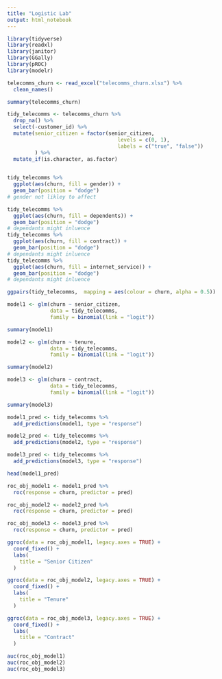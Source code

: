 ```yaml
---
title: "Logistic Lab"
output: html_notebook
---
```

```r
library(tidyverse)
library(readxl)
library(janitor)
library(GGally)
library(pROC)
library(modelr)
```

```r
telecomms_churn <- read_excel("telecomms_churn.xlsx") %>% 
  clean_names()

summary(telecomms_churn)

tidy_telecomms <- telecomms_churn %>% 
  drop_na() %>% 
  select(-customer_id) %>% 
  mutate(senior_citizen = factor(senior_citizen,
                                    levels = c(0, 1),
                                    labels = c("true", "false"))
         ) %>% 
  mutate_if(is.character, as.factor)
  
```

```r
tidy_telecomms %>% 
  ggplot(aes(churn, fill = gender)) +
  geom_bar(position = "dodge")
# gender not likley to affect

tidy_telecomms %>% 
  ggplot(aes(churn, fill = dependents)) +
  geom_bar(position = "dodge")
# dependants might inluence
tidy_telecomms %>% 
  ggplot(aes(churn, fill = contract)) +
  geom_bar(position = "dodge")
# dependants might inluence
tidy_telecomms %>% 
  ggplot(aes(churn, fill = internet_service)) +
  geom_bar(position = "dodge")
# dependants might inluence
```

```r
ggpairs(tidy_telecomms,  mapping = aes(colour = churn, alpha = 0.5))
```

```r
model1 <- glm(churn ~ senior_citizen, 
              data = tidy_telecomms, 
              family = binomial(link = "logit"))

summary(model1)

model2 <- glm(churn ~ tenure, 
              data = tidy_telecomms, 
              family = binomial(link = "logit"))

summary(model2)

model3 <- glm(churn ~ contract, 
              data = tidy_telecomms, 
              family = binomial(link = "logit"))

summary(model3)
```


```r
model1_pred <- tidy_telecomms %>%
  add_predictions(model1, type = "response")

model2_pred <- tidy_telecomms %>%
  add_predictions(model2, type = "response")

model3_pred <- tidy_telecomms %>%
  add_predictions(model3, type = "response")

head(model1_pred)

```



```r
roc_obj_model1 <- model1_pred %>%
  roc(response = churn, predictor = pred)

roc_obj_model2 <- model2_pred %>%
  roc(response = churn, predictor = pred)

roc_obj_model3 <- model3_pred %>%
  roc(response = churn, predictor = pred)
```


```r
ggroc(data = roc_obj_model1, legacy.axes = TRUE) +
  coord_fixed() +
  labs(
    title = "Senior Citizen"
  )

ggroc(data = roc_obj_model2, legacy.axes = TRUE) +
  coord_fixed() +
  labs(
    title = "Tenure"
  )

ggroc(data = roc_obj_model3, legacy.axes = TRUE) +
  coord_fixed() +
  labs(
    title = "Contract"
  )

```

```r
auc(roc_obj_model1)
auc(roc_obj_model2)
auc(roc_obj_model3)
```

